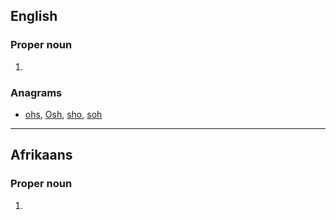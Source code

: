 {{also|hos|hoş|hős}}
==English==

===Proper noun===
{{en-proper noun}}

# {{abbreviation of|Hosea}}

===Anagrams===
* [[ohs#English|ohs]], [[Osh#English|Osh]], [[sho#English|sho]], [[soh#English|soh]]

----

==Afrikaans==

===Proper noun===
{{af-proper noun}}

# {{context|lang=af|biblical}} {{abbreviation of|lang=af|Hosea}}